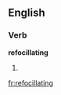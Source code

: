 
==English==

===Verb===
'''refocillating'''

# {{present participle of|[[refocillate]]}}

[[fr:refocillating]]